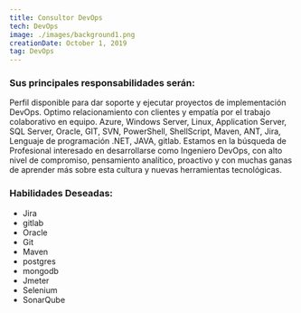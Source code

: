 ```yaml
---
title: Consultor DevOps
tech: DevOps
image: ./images/background1.png
creationDate: October 1, 2019
tag: DevOps
---
```


### Sus principales responsabilidades serán:

Perfil disponible para dar soporte y ejecutar proyectos de implementación DevOps. Optimo relacionamiento con clientes y empatía por el trabajo colaborativo en equipo.
Azure, Windows Server, Linux, Application Server, SQL Server, Oracle, GIT, SVN, PowerShell, ShellScript, Maven, ANT, Jira, Lenguaje de programación .NET, JAVA, gitlab.
Estamos en la búsqueda de Profesional interesado en desarrollarse como Ingeniero DevOps, con alto nivel de compromiso, pensamiento analítico, proactivo y con muchas ganas de aprender más sobre esta cultura y nuevas herramientas tecnológicas.

### Habilidades Deseadas:

- Jira
- gitlab
- Oracle
- Git
- Maven
- postgres
- mongodb
- Jmeter
- Selenium
- SonarQube
